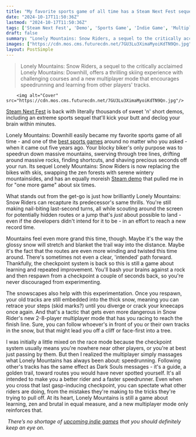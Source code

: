 ```yaml
---
title: "My favorite sports game of all time has a Steam Next Fest sequel with 8-player co-op, more brutal deaths, and a new extreme way to speedrun"
date: "2024-10-17T11:50:36Z"
lastmod: "2024-10-17T11:50:36Z"
tags: ['Steam Next Fest', 'Demo', 'Sports Game', 'Indie Game', 'Multiplayer', 'Racing', 'Lonely Mountains: Snow Riders']
draft: false
summary: "Lonely Mountains: Snow Riders, a sequel to the critically acclaimed Lonely Mountains: Downhill, offers a thrilling skiing experience with challenging courses and a new multiplayer mode that encourages speedrunning and learning from other players' tracks."
images: ["https://cdn.mos.cms.futurecdn.net/7GU3Lu3XimaMyoiKdTN9Qn.jpg"]
layout: PostSimple
---
```

> Lonely Mountains: Snow Riders, a sequel to the critically acclaimed Lonely Mountains: Downhill, offers a thrilling skiing experience with challenging courses and a new multiplayer mode that encourages speedrunning and learning from other players' tracks.


        <img alt="Cover" src="https://cdn.mos.cms.futurecdn.net/7GU3Lu3XimaMyoiKdTN9Qn.jpg"/>
        
[Steam Next Fest](https://www.gamesradar.com/tag/steam-next-fest/) is back with literally thousands of sweet 'n' short demos, including an extreme sports sequel that'll kick your butt and declog your brain within minutes.

Lonely Mountains: Downhill easily became my favorite sports game of all time - and one of the [best sports games](https://www.gamesradar.com/best-sports-games/) around no matter who you asked - when it came out five years ago. Your blocky biker's only purpose was to speedrun down massive mountains, swerving through tree lines, drifting around massive rocks, finding shortcuts, and shaving precious seconds off your run. Its sequel Lonely Mountains: Snow Riders is now replacing the bikes with skis, swapping the zen forests with serene wintery mountainsides, and has an equally moreish [Steam demo](https://store.steampowered.com/app/2545360/Lonely_Mountains_Snow_Riders/) that pulled me in for "one more game" about six times.

What stands out from the get-go is just how brilliantly Lonely Mountains: Snow Riders can recapture its predecessor's same thrills. You're still making nail-biting last-second turns, all while scouting around the screen for potentially hidden routes or a jump that's *just* about possible to land - even if the developers didn't intend for it to be - in an effort to reach a new record time. 

Mountains feel even more grand this time, though. Maybe it's the way the glossy snow will stretch and blanket the trail way into the distance. Maybe it's the fact that the routes are even more winding and twisted this time around. There's sometimes not even a clear, 'intended' path forward. Thankfully, the checkpoint system is back so this is still a game about learning and repeated improvement. You'll bash your brains against a rock and then respawn from a checkpoint a couple of seconds back, so you're never discouraged from experimenting.

The snowscapes also help with this experimentation. Once you respawn, your old tracks are still embedded into the thick snow, meaning you can retrace your steps (skid marks?) until you diverge or crack your kneecaps once again. And that's a tactic that gets even more dangerous in Snow Rider's new 2-8-player multiplayer mode that has you racing to reach the finish line. Sure, you can follow whoever's in front of you or their own tracks in the snow, but that might lead you off a cliff or face-first into a tree. 

I was initially a little mixed on the race mode because the checkpoint system usually means you're nowhere near other players, or you're at best just passing by them. But then I realized the multiplayer simply massages what Lonely Mountains has always been about: speedrunning. Following other's tracks has the same effect as Dark Souls messages - it's a guide, a golden trail, toward routes you would have never spotted yourself. It's all intended to make you a better rider and a faster speedrunner. Even when you cross that last gasp-inducing checkpoint, you can spectate what other riders are doing, from the mistakes they're making to the tricks they're trying to pull off. At its heart, Lonely Mountains is still a game about learning, zen and brutal in equal measure, and a new multiplayer mode only reinforces that.

 *There’s no shortage of *[<em>upcoming indie games</em>](https://www.gamesradar.com/upcoming-indie-games/)* that you should definitely keep an eye on.* 
        